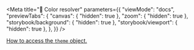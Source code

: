 
<Meta
    title="🎨 Color resolver" 
    parameters={{
        "viewMode": "docs",
        "previewTabs": {
            "canvas": { "hidden": true },
            "zoom": { "hidden": true },
            "storybook/background": { "hidden": true },
            "storybook/viewport": { "hidden": true },
        },
    }}
/>

[How to access the `theme` object.](https://react-dsfr.etalab.studio/css-in-js#colors)

<div style={{ "margin": "0 auto", "maxWidth": 1000 }}>
    <ColorResolver />
</div>
